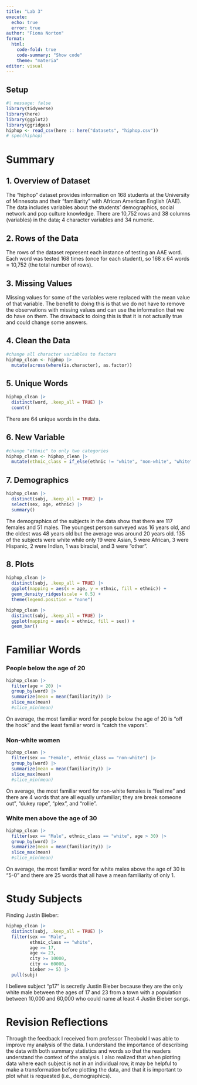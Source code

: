 ```yaml
---
title: "Lab 3"
execute:
  echo: true
  error: true 
author: "Fiona Norton"
format: 
  html: 
    code-fold: true
    code-summary: "Show code"
    theme: "materia"
editor: visual
---
```


## Setup
```r
#| message: false
library(tidyverse)
library(here)
library(ggplot2)
library(ggridges)
hiphop <- read_csv(here :: here("datasets", "hiphop.csv"))
# spec(hiphop)
```

# Summary

## 1. Overview of Dataset

The "hiphop" dataset provides information on 168 students at the University of Minnesota and their "familiarity" with African American English (AAE). The data includes variables about the students' demographics, social network and pop culture knowledge. There are 10,752 rows and 38 columns (variables) in the data; 4 character variables and 34 numeric.

## 2. Rows of the Data

The rows of the dataset represent each instance of testing an AAE word. Each word was tested 168 times (once for each student), so 168 x 64 words = 10,752 (the total number of rows).

## 3. Missing Values 

Missing values for some of the variables were replaced with the mean value of that variable. The benefit to doing this is that we do not have to remove the observations with missing values and can use the information that we do have on them. The drawback to doing this is that it is not actually true and could change some answers.

## 4. Clean the Data

```r
#change all character variables to factors 
hiphop_clean <- hiphop |> 
  mutate(across(where(is.character), as.factor))
```

## 5. Unique Words

```r
hiphop_clean |> 
  distinct(word, .keep_all = TRUE) |> 
  count()
```

There are 64 unique words in the data.

## 6. New Variable

```r
#change "ethnic" to only two categories
hiphop_clean <- hiphop_clean |> 
  mutate(ethnic_class = if_else(ethnic != "white", "non-white", "white"))
```

## 7. Demographics

```r
hiphop_clean |> 
  distinct(subj, .keep_all = TRUE) |> 
  select(sex, age, ethnic) |> 
  summary()
```

The demographics of the subjects in the data show that there are 117 females and 51 males. The youngest person surveyed was 16 years old, and the oldest was 48 years old but the average was around 20 years old. 135 of the subjects were white while only 19 were Asian, 5 were African, 3 were Hispanic, 2 were Indian, 1 was biracial, and 3 were "other". 

## 8. Plots

```r
hiphop_clean |> 
  distinct(subj, .keep_all = TRUE) |> 
  ggplot(mapping = aes(x = age, y = ethnic, fill = ethnic)) +
  geom_density_ridges(scale = 0.5) +
  theme(legend.position = "none")
```

```r
hiphop_clean |> 
  distinct(subj, .keep_all = TRUE) |> 
  ggplot(mapping = aes(x = ethnic, fill = sex)) + 
  geom_bar() 
```

# Familiar Words

### People below the age of 20 

```r
hiphop_clean |> 
  filter(age < 20) |> 
  group_by(word) |> 
  summarize(mean = mean(familiarity)) |> 
  slice_max(mean) 
  #slice_min(mean)
```

On average, the most familiar word for people below the age of 20 is "off the hook" and the least familiar word is "catch the vapors".

### Non-white women

```r
hiphop_clean |> 
  filter(sex == "Female", ethnic_class == "non-white") |> 
  group_by(word) |> 
  summarize(mean = mean(familiarity)) |> 
  slice_max(mean) 
  #slice_min(mean)
```

On average, the most familiar word for non-white females is "feel me" and there are 4 words that are all equally unfamiliar; they are break someone out", "dukey rope", "plex", and "rollie".

### White men above the age of 30

```r
hiphop_clean |> 
  filter(sex == "Male", ethnic_class == "white", age > 30) |> 
  group_by(word) |> 
  summarize(mean = mean(familiarity)) |> 
  slice_max(mean) 
  #slice_min(mean)
```

On average, the most familiar word for white males above the age of 30 is "5-0" and there are 25 words that all have a mean familiarity of only 1.


# Study Subjects

Finding Justin Bieber:

```r
hiphop_clean |> 
  distinct(subj, .keep_all = TRUE) |> 
  filter(sex == "Male", 
         ethnic_class == "white", 
         age >= 17, 
         age <= 23, 
         city >= 10000, 
         city <= 60000, 
         bieber >= 5) |> 
  pull(subj)
```

I believe subject "p17" is secretly Justin Bieber because they are the only white male between the ages of 17 and 23 from a town with a population between 10,000 and 60,000 who could name at least 4 Justin Bieber songs.


# Revision Reflections

Through the feedback I received from professor Theobold I was able to improve my analysis of the data. I understand the importance of describing the data with both summary statistics and words so that the readers understand the context of the analysis. I also realized that when plotting data where each subject is not in an individual row, it may be helpful to make a transformation before plotting the data, and that it is important to plot what is requested (i.e., demographics). 